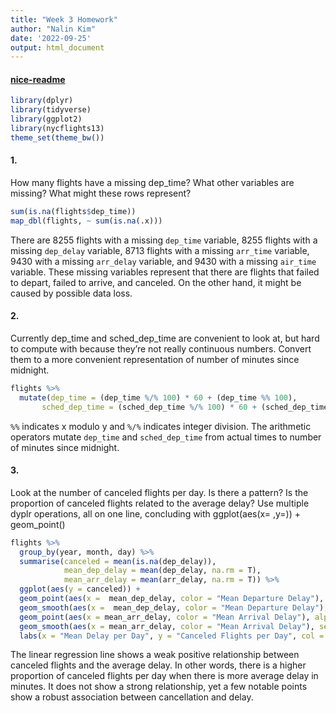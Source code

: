 ```yaml
---
title: "Week 3 Homework"
author: "Nalin Kim"
date: '2022-09-25'
output: html_document
---
```


#### [nice-readme](https://github.com/linaekim/nice-readme.git)

```r
library(dplyr)
library(tidyverse)
library(ggplot2)
library(nycflights13)
theme_set(theme_bw())
```

#### 1. 
How many flights have a missing dep_time? What other variables are missing? What might these rows represent?
```r
sum(is.na(flights$dep_time))
map_dbl(flights, ~ sum(is.na(.x)))
```
There are 8255 flights with a missing `dep_time` variable, 8255 flights with a missing `dep_delay` variable, 8713 flights with a missing `arr_time` variable, 9430 with a missing `arr_delay` variable, and 9430 with a missing `air_time` variable. These missing variables represent that there are flights that failed to depart, failed to arrive, and canceled. On the other hand, it might be caused by possible data loss.

#### 2. 
Currently dep_time and sched_dep_time are convenient to look at, but hard to compute with because they’re not really continuous numbers. Convert them to a more convenient representation of number of minutes since midnight.
```r
flights %>%
  mutate(dep_time = (dep_time %/% 100) * 60 + (dep_time %% 100),
       sched_dep_time = (sched_dep_time %/% 100) * 60 + (sched_dep_time %% 100))
```
`%%` indicates x modulo y and `%/%` indicates integer division. The arithmetic operators mutate `dep_time` and `sched_dep_time` from actual times to number of minutes since midnight.

#### 3. 
Look at the number of canceled flights per day. Is there a pattern? Is the proportion of canceled flights related to the average delay? Use multiple dyplr operations, all on one line, concluding with ggplot(aes(x= ,y=)) + geom_point()
```r
flights %>%
  group_by(year, month, day) %>%
  summarise(canceled = mean(is.na(dep_delay)),
            mean_dep_delay = mean(dep_delay, na.rm = T),
            mean_arr_delay = mean(arr_delay, na.rm = T)) %>%
  ggplot(aes(y = canceled)) +
  geom_point(aes(x =  mean_dep_delay, color = "Mean Departure Delay"), alpha = 0.5) +
  geom_smooth(aes(x =  mean_dep_delay, color = "Mean Departure Delay"), se = FALSE, method = "lm") + # regression line
  geom_point(aes(x = mean_arr_delay, color = "Mean Arrival Delay"), alpha = 0.5) +
  geom_smooth(aes(x = mean_arr_delay, color = "Mean Arrival Delay"), se = FALSE, method = "lm") + # regression line
  labs(x = "Mean Delay per Day", y = "Canceled Flights per Day", col = "Delay per Day")
```

The linear regression line shows a weak positive relationship between canceled flights and the average delay. In other words, there is a higher proportion of canceled flights per day when there is more average delay in minutes. It does not show a strong relationship, yet a few notable points show a robust association between cancellation and delay.